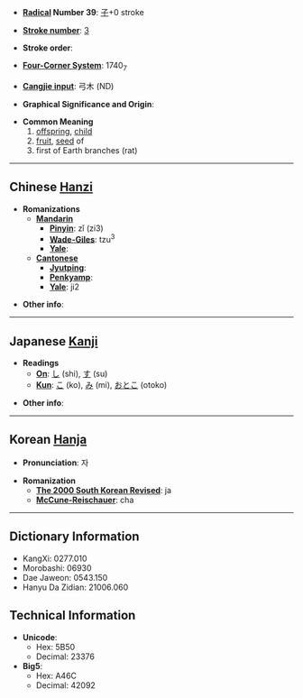 * '''[[Wiktionary:Chinese radical index| Radical]] Number 39''': [[Wiktionary:Chinese radical index 子|子]]+0 stroke

* '''[[Wiktionary:Chinese total strokes index|Stroke number]]''': [[Wiktionary:Chinese total strokes index 3|3]]

* '''Stroke order''': 

* '''[[Wiktionary:Chinese four corner index|Four-Corner System]]''': 1740<sub>7</sub>

* '''[[Wiktionary:Chinese Cangjie index|Cangjie input]]''': 弓木 (ND)

* '''Graphical Significance and Origin''': 

* '''Common Meaning'''
*#[[offspring]], [[child]]
*# [[fruit]], [[seed]] of
*# first of Earth branches (rat)

----

== Chinese [[Hanzi]] ==

* '''Romanizations'''
** '''[[Mandarin]]'''
*** '''[[Pinyin]]''': zǐ (zi3)
*** '''[[Wade-Giles]]''': tzu<sup>3</sup>
*** '''[[Yale]]''': 
** '''[[Cantonese]]'''
*** '''[[Jyutping]]''':
*** '''[[Penkyamp]]''': 
*** '''[[Yale]]''': ji2

* '''Other info''': 

----

== Japanese [[Kanji]] ==

* '''Readings'''
** '''[[On]]''': [[し]] (shi), [[す]] (su)
** '''[[Kun]]''': [[こ]] (ko), [[み]] (mi), [[おとこ]] (otoko)

* '''Other info''':  

----

== Korean [[Hanja]] ==

* '''Pronunciation''': 자

* '''Romanization'''
** '''[[The 2000 South Korean Revised Romanization|The 2000 South Korean Revised]]''': ja
** '''[[McCune-Reischauer]]''': cha

----

== Dictionary Information ==

* KangXi: 0277.010
* Morobashi: 06930
* Dae Jaweon: 0543.150
* Hanyu Da Zidian: 21006.060

== Technical Information ==

* '''Unicode''':
** Hex: 5B50
** Decimal: 23376
* '''Big5''':
** Hex: A46C
** Decimal: 42092